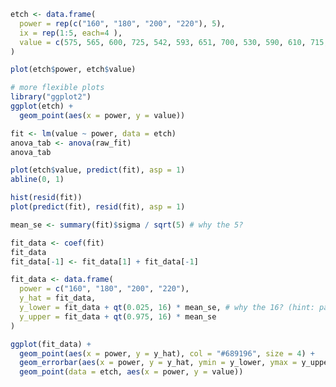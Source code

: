 
```r
etch <- data.frame(
  power = rep(c("160", "180", "200", "220"), 5),
  ix = rep(1:5, each=4 ),
  value = c(575, 565, 600, 725, 542, 593, 651, 700, 530, 590, 610, 715, 539, 579, 637, 685, 570, 610, 629, 710)
)
```

```r
plot(etch$power, etch$value)

# more flexible plots
library("ggplot2")
ggplot(etch) +
  geom_point(aes(x = power, y = value))
```


```r
fit <- lm(value ~ power, data = etch)
anova_tab <- anova(raw_fit)
anova_tab
```

```r
plot(etch$value, predict(fit), asp = 1)
abline(0, 1)
```

```r
hist(resid(fit))
plot(predict(fit), resid(fit), asp = 1)
```

```r
mean_se <- summary(fit)$sigma / sqrt(5) # why the 5?

fit_data <- coef(fit)
fit_data
fit_data[-1] <- fit_data[1] + fit_data[-1]

fit_data <- data.frame(
  power = c("160", "180", "200", "220"),
  y_hat = fit_data,
  y_lower = fit_data + qt(0.025, 16) * mean_se, # why the 16? (hint: page 67)
  y_upper = fit_data + qt(0.975, 16) * mean_se
)

ggplot(fit_data) +
  geom_point(aes(x = power, y = y_hat), col = "#689196", size = 4) +
  geom_errorbar(aes(x = power, y = y_hat, ymin = y_lower, ymax = y_upper), col = "#689196") +
  geom_point(data = etch, aes(x = power, y = value))
```
